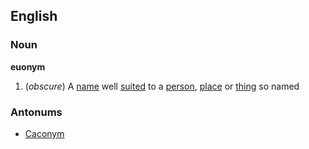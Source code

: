 ==English==
===Noun===
'''euonym'''
#(''obscure'') A [[name]] well [[suited]] to a [[person]], [[place]] or [[thing]] so named

===Antonums===
* [[Caconym]]